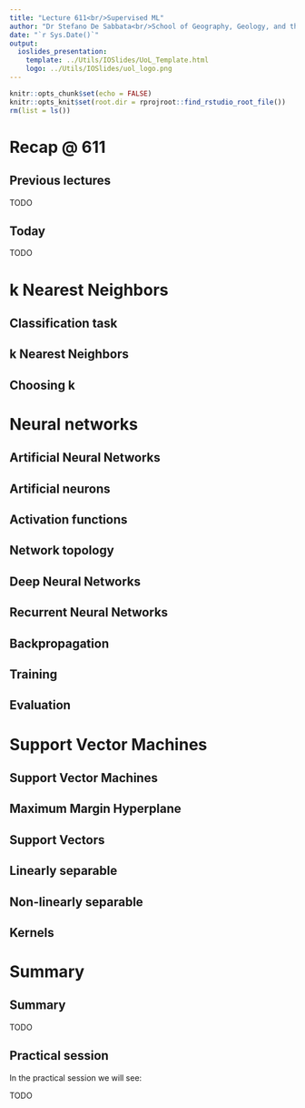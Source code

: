 ```yaml
---
title: "Lecture 611<br/>Supervised ML"
author: "Dr Stefano De Sabbata<br/>School of Geography, Geology, and the Env.<br/><a href=\"mailto:s.desabbata@le.ac.uk\">s.desabbata&commat;le.ac.uk</a> &vert; <a href=\"https://twitter.com/maps4thought\">&commat;maps4thought</a><br/><a href=\"https://github.com/sdesabbata/GY7702\">github.com/sdesabbata/GY7702</a> licensed under <a href=\"https://www.gnu.org/licenses/gpl-3.0.html\">GNU GPL v3.0</a>"
date: "`r Sys.Date()`"
output:
  ioslides_presentation:
    template: ../Utils/IOSlides/UoL_Template.html
    logo: ../Utils/IOSlides/uol_logo.png
---
```


```r
knitr::opts_chunk$set(echo = FALSE)
knitr::opts_knit$set(root.dir = rprojroot::find_rstudio_root_file())
rm(list = ls())
```



# Recap @ 611



## Previous lectures

TODO



## Today

TODO



# k Nearest Neighbors



## Classification task



## k Nearest Neighbors



## Choosing k



# Neural networks



## Artificial Neural Networks



## Artificial neurons

<!--
Note from Machine Learning with R: Expert techniques for predictive modeling by Brett Lantz, Packt Publishing, 2019
- An activation function, which transforms a neuron's combined input signals into a single output signal to be broadcasted further in the network
- A network topology (or architecture), which describes the number of neurons in the model as well as the number of layers and manner in which they are connected
- The training algorithm that specifies how connection weights are set in order to inhibit or excite neurons in proportion to the input signal
-->




## Activation functions



## Network topology



## Deep Neural Networks



## Recurrent Neural Networks



## Backpropagation



## Training



## Evaluation




# Support Vector Machines



## Support Vector Machines

<!--
Note from Machine Learning with R: Expert techniques for predictive modeling by Brett Lantz, Packt Publishing, 2019
the SVM learning combines aspects of both the instance-based nearest neighbor learning presented in Chapter 3, Lazy Learning – Classification Using Nearest Neighbors, and the linear regression modeling described in Chapter 6, Forecasting Numeric Data – Regression Methods. 
-->


## Maximum Margin Hyperplane



## Support Vectors



## Linearly separable



## Non-linearly separable



## Kernels



# Summary



## Summary

TODO



## Practical session

In the practical session we will see:

TODO